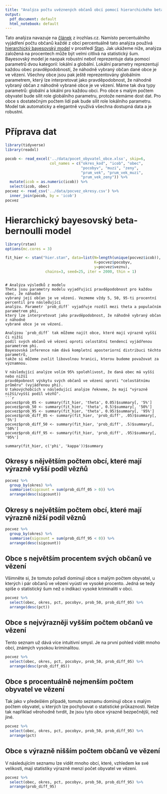 ```yaml
---
title: "Analýza počtu uvěznených občanů obcí pomocí hierarchického beta-binomiálního modelu"
output:
  pdf_document: default
  html_notebook: default
---
```

Tato analýza navazuje na [článek](https://www.irozhlas.cz/zpravy-domov/mapa-veznu_1903280600_pek?latlng=49.82127350693801|15.480000000000018|6.2427788541597335) z irozhlas.cz. Namísto percentuálního vyjádření
počtu občanů každé z obcí percentuálně tato analýza používá [hierarchický bayesovský
model](https://en.wikipedia.org/wiki/Bayesian_hierarchical_modeling) v prostředí 
[Stan](https://mc-stan.org/). Jak ukážeme níže, analýza založená na procentech 
může být velmi citlivá na statistický šum. 
Bayesovský model je naopak robustní neboť reprezentuje data pomocí parametrů dvou kategorií:
lokální a globální. Lokální parametry reprezentují každou obec
pravděpodobností, že náhodně vybraný občan dané obce je ve vězení. Všechny obce jsou
pak ještě reprezentovány globálním parametrem, který lze interpretovat jako pravděpodobnost, že
náhodně vybraný občan z náhodně vybrané obce je ve vězení. Máme tak dva typy parametrů:
globální a lokální pro každou obci. Pro obce s malým počtem obyvatel bude sílit role 
globálního parametru, protože nemáme dost dat. Pro obce s dostatečným počtem lidí
pak bude sílit role lokálního parametru. Model tak automaticky a elegantně využívá
všechna dostupná data a je robustní.

# Příprava dat
```r
library(tidyverse)
library(readxl)

pocob <- read_excel('../data/pocet_obyvatel_obce.xlsx', skip=6, 
                    col_names = c("okres_kod", "icob", "obec", 
                                  "pocobyv", "muzi", "zeny", 
                                  "prum_vek", "prum_vek_muzi", 
                                  "prum_vek_zeny")) %>%
  mutate(icob = as.numeric(icob)) %>%
  select(icob, obec)
pocvez <- read_csv('../data/pocvez_okresy.csv') %>%
  inner_join(pocob, by = 'icob')
pocvez
```
# Hierarchický bayesovský beta-bernoulli model
```r
library(rstan)
options(mc.cores = 3)

fit_hier <- stan("hier.stan", data=list(N=length(unique(pocvez$icob)),
                                        K=pocvez$pocobyv,
                                        y=pocvez$veznu),
                  chains=3, seed=25, iter = 2000, thin = 1)
```
```

# Analýza výsledků z modelu
Theta jsou parametry modelu vyjadřujicí pravděpodobnost pro každou obec, že náhodně
vybraný její občan je ve vězení. Vezmeme vždy 5, 50, 95-ti procentní percentil pro následující
analýzu. Parametr `prob_diff` vyjadřuje rozdíl mezi theta a populačním parametrem phi,
který lze interpretovat jako pravděpodobnost, že náhodně vybraný občan z náhodně 
vybrané obce je ve vězení.

Analýzou `prob_diff` tak můžeme najít obce, které mají výrazně vyšší či nižší 
podíl svých občanů vě vězení oproti celostátní tendencí vyjádřenou parametrem phi.
Bayesovská inference nám dává kompletní aposteriorní distribuci těchto parametrů,
takže si můžeme zvolit libovolnou hranici, kterou budeme považovat za významnou.

V následující analýze volím 95% spolehlivost, že daná obec má vyšší nebo nižší
pravděpobnost výskytu svých občanů ve vězení oproti "celostátnímu průměru" (vyjádřenou phi).
U takovýchobcích v následující analýze řekneme, že mají "výrazně nižší/vyšší podíl vězňů".
```r
pocvez$prob_05 <- summary(fit_hier, 'theta', 0.05)$summary[, '5%']
pocvez$prob_50 <- summary(fit_hier, 'theta', 0.5)$summary[, '50%']
pocvez$prob_95 <- summary(fit_hier, 'theta', 0.95)$summary[, '95%']
pocvez$prob_diff_05 <- summary(fit_hier, 'prob_diff', .05)$summary[, '5%']
pocvez$prob_diff_50 <- summary(fit_hier, 'prob_diff', .5)$summary[, '50%']
pocvez$prob_diff_95 <- summary(fit_hier, 'prob_diff', .95)$summary[, '95%']

summary(fit_hier, c('phi', 'kappa'))$summary
```
## Okresy s nějvětším počtem obcí, které mají výrazně vyšší podíl vězňů
```r
pocvez %>%
  group_by(okres) %>%
  summarise(sigcount = sum(prob_diff_05 > 0)) %>%
  arrange(desc(sigcount))
```
## Okresy s největším počtem obcí, které mají výrazně nižší podíl věznů
```r
pocvez %>%
  group_by(okres) %>%
  summarise(sigcount = sum(prob_diff_95 < 0)) %>%
  arrange(desc(sigcount))
```
## Obce s největším procentem svých občanů ve vězení
Všimněte si, že tomuto pořadí dominují obce s malým počtem obyvatel, u kterých
i pár občanů ve vězení vyústí ve vysoké procento. Jedná se tedy spíše o statistický
šum než o indikaci vysoké kriminaliti v obci.
```r
pocvez %>%
  select(obec, okres, pct, pocobyv, prob_50, prob_diff_05) %>%
  arrange(desc(pct))
```
## Obce s nejvýrazněji vyšším počtem občanů ve vězení
Tento seznam už dává více intuitivní smysl. Je na první pohled vidět mnoho obcí,
známých vysokou kriminalitou.
```r
pocvez %>%
  select(obec, okres, pct, pocobyv, prob_50, prob_diff_05) %>%
  arrange(desc(prob_diff_05))
```
## Obce s procentuálně nejmenším počtem obyvatel ve vězení
Tak jako v předešlém případě, tomuto seznamu dominují obce s malým počtem obyvatel,
u kterých lze pochybovat o statistické průkaznosti. Nelze tak například věrohodně
tvrdit, že jsou tyto obce výrazně bezpečnější, než jiné.
```r
pocvez %>%
  select(obec, okres, pct, pocobyv, prob_50, prob_diff_95) %>%
  arrange(pct)
```
## Obce s výrazně nišším počtem občanů ve vězení
V následujícím seznamu lze vidět mnoho obcí, které, vzhledem ke své velikosti, 
mají statistiky výrazně menzí počet obyvatel ve vězení.
```r
pocvez %>%
  select(obec, okres, pct, pocobyv, prob_50, prob_diff_95) %>%
  arrange(prob_diff_95)
```